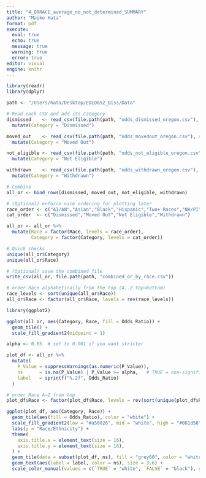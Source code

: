 ```yaml
---
title: "4_ORRACE_average_no_not_determined_SUMMARY"
author: "Maiko Hata"
format: pdf
execute: 
  eval: true 
  echo: true
  message: true 
  warning: true
  error: true
editor: visual
engine: knitr
---
```


```r
library(readr)
library(dplyr)

path <- "/Users/hata/Desktop/EDLD652_Diss/Data"

# Read each CSV and add its Category
dismissed    <- read_csv(file.path(path, "odds_dismissed_oregon.csv"), show_col_types = FALSE) %>%
  mutate(Category = "Dismissed")

moved_out    <- read_csv(file.path(path, "odds_movedout_oregon.csv"), show_col_types = FALSE) %>%
  mutate(Category = "Moved Out")

not_eligible <- read_csv(file.path(path, "odds_not_eligible_oregon.csv"), show_col_types = FALSE) %>%
  mutate(Category = "Not Eligible")

withdrawn    <- read_csv(file.path(path, "odds_withdrawn_oregon.csv"), show_col_types = FALSE) %>%
  mutate(Category = "Withdrawn")

# Combine
all_or <- bind_rows(dismissed, moved_out, not_eligible, withdrawn)

# (Optional) enforce nice ordering for plotting later
race_order <- c("AI/AN","Asian","Black","Hispanic","Two+ Races","NH/PI","White")
cat_order  <- c("Dismissed","Moved Out","Not Eligible","Withdrawn")

all_or <- all_or %>%
  mutate(Race = factor(Race, levels = race_order),
         Category = factor(Category, levels = cat_order))

# Quick checks
unique(all_or$Category)
unique(all_or$Race)

# (Optional) save the combined file
write_csv(all_or, file.path(path, "combined_or_by_race.csv"))

```

```r
# order Race alphabetically from the top (A..Z top→bottom)
race_levels <- sort(unique(all_or$Race))
all_or$Race <- factor(all_or$Race, levels = rev(race_levels))


```

```r
library(ggplot2)

ggplot(all_or, aes(Category, Race, fill = Odds_Ratio)) +
  geom_tile() +
  scale_fill_gradient2(midpoint = 1)

```

```r
alpha <- 0.05  # set to 0.001 if you want stricter

plot_df <- all_or %>%
  mutate(
    P_Value = suppressWarnings(as.numeric(P_Value)),
    ns      = is.na(P_Value) | P_Value >= alpha,   # TRUE = non-significant
    label   = sprintf("%.2f", Odds_Ratio)
  )

# order Race A→Z from top
plot_df$Race <- factor(plot_df$Race, levels = rev(sort(unique(plot_df$Race))))

ggplot(plot_df, aes(Category, Race)) +
  geom_tile(aes(fill = Odds_Ratio), color = "white") +
  scale_fill_gradient2(low = "#a50026", mid = "white", high = "#081d58", midpoint = 1, name = "Odds Ratio") +
  labs(y = "Race/Ethnicity") +
  theme( 
    axis.title.x = element_text(size = 16),
    axis.title.y = element_text(size = 16),
  ) + 
  geom_tile(data = subset(plot_df, ns), fill = "grey60", color = "white") +
  geom_text(aes(label = label, color = ns), size = 3.6) +
  scale_color_manual(values = c(`TRUE` = "white", `FALSE` = "black"), guide = "none")


```
